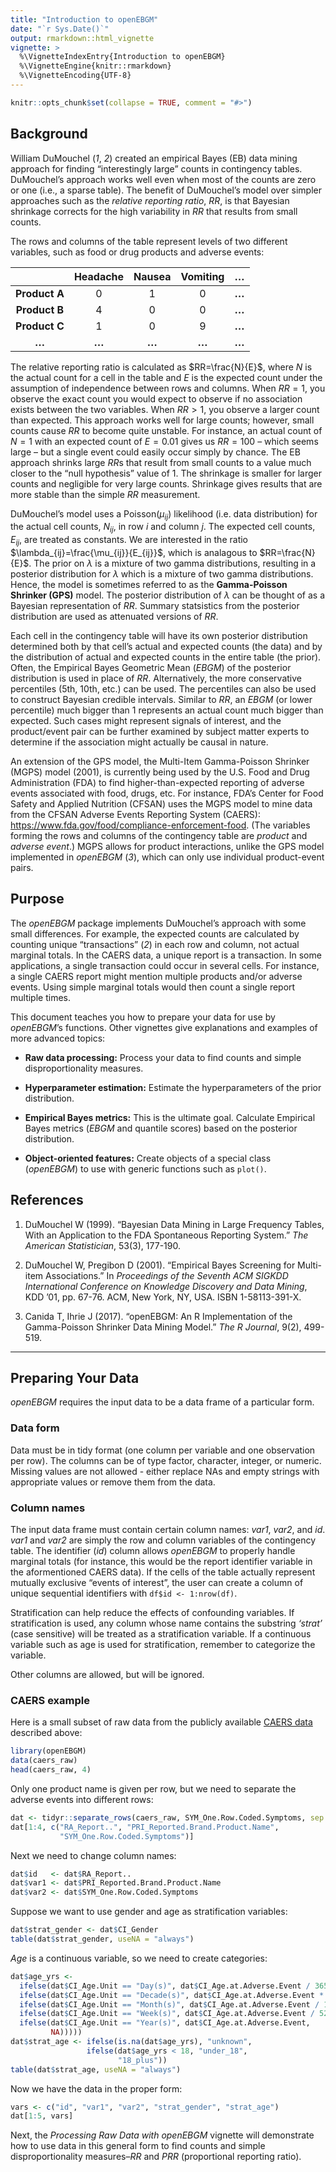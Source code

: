 ---
title: "Introduction to openEBGM"
date: "`r Sys.Date()`"
output: rmarkdown::html_vignette
vignette: >
  %\VignetteIndexEntry{Introduction to openEBGM}
  %\VignetteEngine{knitr::rmarkdown}
  %\VignetteEncoding{UTF-8}
---

```{r, echo = FALSE}
knitr::opts_chunk$set(collapse = TRUE, comment = "#>")
```

## Background

William DuMouchel (*1*, *2*) created an empirical Bayes (EB) data mining
approach for finding "interestingly large" counts in contingency tables.
DuMouchel's approach works well even when most of the counts are zero or one
(i.e., a sparse table). The benefit of DuMouchel's model over simpler approaches
such as the *relative reporting ratio*, $RR$, is that Bayesian shrinkage
corrects for the high variability in $RR$ that results from small counts.

The rows and columns of the table represent levels of two different variables,
such as food or drug products and adverse events:

|                | Headache  |Nausea |Vomiting | ...   |
| :-------------:|:---------:|:-----:|:-------:|:-----:|
| **Product A**  | 0         |1      |0        |**...**|
| **Product B**  | 4         |0      |0        |**...**|
| **Product C**  | 1         |0      |9        |**...**|
| **...**        | **...**   |**...**|**...**  |**...**|

The relative reporting ratio is calculated as $RR=\frac{N}{E}$, where $N$ is the
actual count for a cell in the table and $E$ is the expected count under the
assumption of independence between rows and columns. When $RR = 1$, you observe
the exact count you would expect to observe if no association exists between the
two variables. When $RR > 1$, you observe a larger count than expected. This
approach works well for large counts; however, small counts cause $RR$ to become
quite unstable. For instance, an actual count of $N = 1$ with an expected count
of $E = 0.01$ gives us $RR = 100$ -- which seems large -- but a single event
could easily occur simply by chance. The EB approach shrinks large $RR$s that
result from small counts to a value much closer to the "null hypothesis" value
of 1. The shrinkage is smaller for larger counts and negligible for very large
counts. Shrinkage gives results that are more stable than the simple $RR$
measurement.

DuMouchel's model uses a Poisson($\mu_{ij}$) likelihood (i.e. data distribution)
for the actual cell counts, $N_{ij}$, in row *i* and column *j*. The expected
cell counts, $E_{ij}$, are treated as constants. We are interested in the ratio
$\lambda_{ij}=\frac{\mu_{ij}}{E_{ij}}$, which is analagous to $RR=\frac{N}{E}$.
The prior on $\lambda$ is a mixture of two gamma distributions, resulting in a
posterior distribution for $\lambda$ which is a mixture of two gamma
distributions. Hence, the model is sometimes referred to as the **Gamma-Poisson
Shrinker (GPS)** model. The posterior distribution of $\lambda$ can be thought
of as a Bayesian representation of $RR$. Summary statsistics from the posterior
distribution are used as attenuated versions of $RR$.

Each cell in the contingency table will have its own posterior distribution
determined both by that cell's actual and expected counts (the data) and by the
distribution of actual and expected counts in the entire table (the prior).
Often, the Empirical Bayes Geometric Mean $(EBGM)$ of the posterior distribution
is used in place of $RR$. Alternatively, the more conservative percentiles (5th,
10th, etc.) can be used. The percentiles can also be used to construct Bayesian
credible intervals. Similar to $RR$, an $EBGM$ (or lower percentile) much bigger
than 1 represents an actual count much bigger than expected. Such cases might
represent signals of interest, and the product/event pair can be further
examined by subject matter experts to determine if the association might
actually be causal in nature.

An extension of the GPS model, the Multi-Item Gamma-Poisson Shrinker (MGPS) 
model (2001), is currently being used by the U.S. Food and Drug Administration 
(FDA) to find higher-than-expected reporting of adverse events associated with 
food, drugs, etc. For instance, FDA's Center for Food Safety and Applied 
Nutrition (CFSAN) uses the MGPS model to mine data from the CFSAN Adverse Events
Reporting System (CAERS): 
<https://www.fda.gov/food/compliance-enforcement-food>{target="_blank"}.
(The variables forming the rows and columns of the contingency table are
*product* and *adverse event*.) MGPS allows for product interactions, unlike the
GPS model implemented in *openEBGM* (*3*), which can only use individual
product-event pairs.

## Purpose

The *openEBGM* package implements DuMouchel's approach with some small
differences. For example, the expected counts are calculated by counting unique
"transactions" (*2*) in each row and column, not actual marginal totals. In the
CAERS data, a unique report is a transaction. In some applications, a single
transaction could occur in several cells. For instance, a single CAERS report
might mention multiple products and/or adverse events. Using simple marginal
totals would then count a single report multiple times.

This document teaches you how to prepare your data for use by *openEBGM*'s 
functions. Other vignettes give explanations and examples of more advanced 
topics:

* **Raw data processing:** Process your data to find counts and simple
disproportionality measures.

* **Hyperparameter estimation:** Estimate the hyperparameters of the prior 
distribution.

* **Empirical Bayes metrics:** This is the ultimate goal. Calculate Empirical
Bayes metrics ($EBGM$ and quantile scores) based on the posterior distribution.

* **Object-oriented features:** Create objects of a special class (*openEBGM*)
to use with generic functions such as `plot()`.

## References

1. DuMouchel W (1999). "Bayesian Data Mining in Large Frequency
Tables, With an Application to the FDA Spontaneous Reporting System."
*The American Statistician*, 53(3), 177-190. 

1. DuMouchel W, Pregibon D (2001). "Empirical Bayes Screening for
Multi-item Associations." In *Proceedings of the Seventh ACM SIGKDD
International Conference on Knowledge Discovery and Data Mining*, KDD '01,
pp. 67-76. ACM, New York, NY, USA. ISBN 1-58113-391-X.

1. Canida T, Ihrie J (2017). "openEBGM: An R Implementation of the Gamma-Poisson
Shrinker Data Mining Model." *The R Journal*, 9(2), 499-519.


---------

## Preparing Your Data

*openEBGM* requires the input data to be a data frame of a particular form.

### Data form

Data must be in tidy format (one column per variable and one observation per
row). The columns can be of type factor, character, integer, or numeric. Missing
values are not allowed - either replace NAs and empty strings with appropriate
values or remove them from the data.


### Column names

The input data frame must contain certain column names: *var1*, *var2*, and 
*id*.  *var1* and *var2* are simply the row and column variables of the 
contingency table. The identifier (*id*) column allows *openEBGM* to properly 
handle marginal totals (for instance, this would be the report identifier 
variable in the aformentioned CAERS data). If the cells of the table actually
represent mutually exclusive "events of interest", the user can create a column
of unique sequential identifiers with `df$id <- 1:nrow(df)`.

Stratification can help reduce the effects of confounding variables. If
stratification is used, any column whose name contains the substring *'strat'*
(case sensitive) will be treated as a stratification variable. If a continuous
variable such as age is used for stratification, remember to categorize the
variable.

Other columns are allowed, but will be ignored.

### CAERS example

Here is a small subset of raw data from the publicly available [CAERS data](<https://www.fda.gov/food/compliance-enforcement-food>){target="_blank"}
described above:

```{r Load data}
library(openEBGM)
data(caers_raw)
head(caers_raw, 4)
```

Only one product name is given per row, but we need to separate the adverse 
events into different rows:

```{r One adverse event per row}
dat <- tidyr::separate_rows(caers_raw, SYM_One.Row.Coded.Symptoms, sep = ", ")
dat[1:4, c("RA_Report..", "PRI_Reported.Brand.Product.Name", 
           "SYM_One.Row.Coded.Symptoms")]
```

Next we need to change column names:

```{r Rename columns}
dat$id   <- dat$RA_Report..
dat$var1 <- dat$PRI_Reported.Brand.Product.Name
dat$var2 <- dat$SYM_One.Row.Coded.Symptoms
```

Suppose we want to use gender and age as stratification variables:

```{r Rename gender column}
dat$strat_gender <- dat$CI_Gender
table(dat$strat_gender, useNA = "always")
```

*Age* is a continuous variable, so we need to create categories:

```{r Categorize continuous variables}
dat$age_yrs <-
  ifelse(dat$CI_Age.Unit == "Day(s)", dat$CI_Age.at.Adverse.Event / 365,
  ifelse(dat$CI_Age.Unit == "Decade(s)", dat$CI_Age.at.Adverse.Event * 10,
  ifelse(dat$CI_Age.Unit == "Month(s)", dat$CI_Age.at.Adverse.Event / 12,
  ifelse(dat$CI_Age.Unit == "Week(s)", dat$CI_Age.at.Adverse.Event / 52,
  ifelse(dat$CI_Age.Unit == "Year(s)", dat$CI_Age.at.Adverse.Event,
         NA)))))
dat$strat_age <- ifelse(is.na(dat$age_yrs), "unknown",
                 ifelse(dat$age_yrs < 18, "under_18",
                        "18_plus"))
table(dat$strat_age, useNA = "always")
```

Now we have the data in the proper form:

```{r Display prepared data}
vars <- c("id", "var1", "var2", "strat_gender", "strat_age")
dat[1:5, vars]
```

Next, the *Processing Raw Data with openEBGM*
vignette will demonstrate how to use data in this general form to find counts
and simple disproportionality measures--$RR$ and $PRR$ (proportional reporting
ratio).
